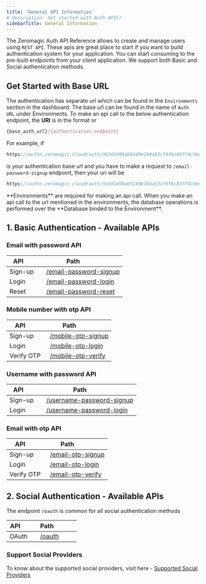 ```yaml
---
title: 'General API Information'
# description: Get started with Auth APIS! 
sidebarTitle: General Information
---
```


The Zeromagic Auth API Reference allows to create and manage users using `REST API`. These apis are great place to start if you want to build authentication system for your application. You can start consuming to the pre-built endpoints from your client application. We support both Basic and Social authentication methods.

## Get Started with Base URL

The authentication has separate url which can be found in the `Environments` section in the dashboard. The base url can be found in the name of `Auth URL` under Environments. To make an api call to the below authentication endpoint, the **URI** is in the format or 

```jsx
{base_auth_url}/{authentication_endpoint}
```
For example, if 
```jsx
https://authn.zeromagic.cloud/auth/353d1499ab5149e194a53cf0f6c837f4/development/
```
 is your authentication base url and you have to make a request to `/email-password-signup` endpoint, then your uri will be

```jsx
https://authn.zeromagic.cloud/auth/353d1499ab5149e194a53cf0f6c837f4/development/email-password-signup
```

<Note>
**Environments** are required for making an api call. When you make an api call to the url mentioned in the environments, the database operations is performed over the **Database binded to the Environment**.  
</Note>

## 1. Basic Authentication - Available APIs

### Email with password API

| API         | Path             |
|-------------|------------------|
| Sign-up    | [/email-password-signup](/authentication/api/basicauth/emailpassword#sign-up) |
| Login      | [/email-password-login](/authentication/api/basicauth/emailpassword#login-api) |
| Reset      | [/email-password-reset](/authentication/api/basicauth/emailpassword#password-reset-api) |

### Mobile number with otp API

| API         | Path             |
|-------------|------------------|
| Sign-up    | [/mobile-otp-signup](/authentication/api/basicauth/phoneotp#signup-api) |
| Login      | [/mobile-otp-login](/authentication/api/basicauth/phoneotp#login-api) |
| Verify OTP      | [/mobile-otp-verify](/authentication/api/basicauth/phoneotp#verify-otp-api) |

### Username with password API

| API         | Path             |
|-------------|------------------|
| Sign-up    | [/username-password-signup](/authentication/api/basicauth/usernamepass#signup-api) |
| Login      | [/username-password-login](/authentication/api/basicauth/usernamepass#login-api) |

### Email with otp API

| API         | Path             |
|-------------|------------------|
| Sign-up    | [/email-otp-signup](/authentication/api/basicauth/emailotp#signup-api) |
| Login      | [/email-otp-login](/authentication/api/basicauth/emailotp#login-api) |
| Verify OTP      | [/email-otp-verify](/authentication/api/basicauth/emailotp#verify-otp-api) |

## 2. Social Authentication - Available APIs

The endpoint `/oauth` is common for all social authentication methods  

| API         | Path             |
|-------------|------------------|
| OAuth    | [/oauth](/authentication/api/socialconnection) |


### Support Social Providers 

To know about the supported social providers, visit here - [Supported Social Providers](/authentication/methods/social#supported-social-providers)

